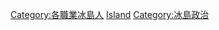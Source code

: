 {{Commonscat|Politicians of Iceland}}

[[Category:各職業冰島人|Category:各職業冰島人]]
[[Category:欧洲各国政治人物|Island]]
[[Category:冰島政治|Category:冰島政治]]